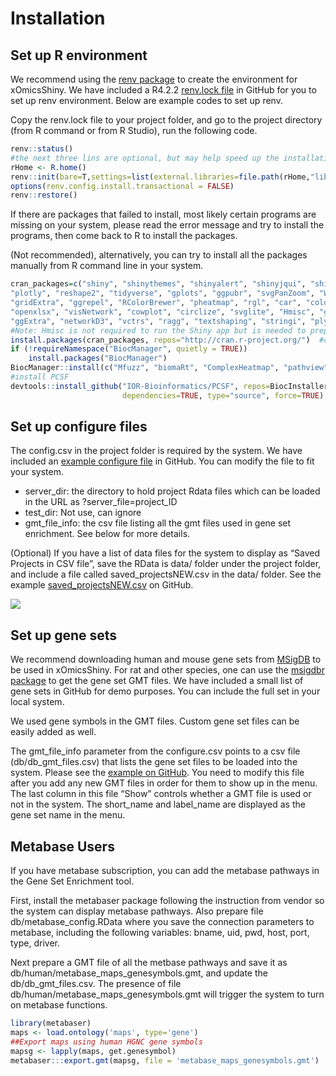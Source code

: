 # Installation

## Set up R environment

We recommend using the [renv package](https://rstudio.github.io/renv/articles/renv.html) to create the environment for xOmicsShiny. We have included a R4.2.2 [renv.lock file](https://github.com/interactivereport/xOmicsShiny/blob/main/R_Environment/renv.lock) in GitHub for you to set up renv environment. Below are example codes to set up renv.

Copy the renv.lock file to your project folder, and go to the project directory (from R command or from R Studio), run the following code.  

```r
renv::status()
#the next three lins are optional, but may help speed up the installation process
rHome <- R.home()
renv::init(bare=T,settings=list(external.libraries=file.path(rHome,"library")),restart=T)
options(renv.config.install.transactional = FALSE) 
renv::restore()
```

If there are packages that failed to install, most likely certain programs are missing on your system, please read the error message and try to install the programs, then come back to R to install the packages. 

(Not recommended), alternatively, you can try to install all the packages manually from R command line in your system. 

```r
cran_packages=c("shiny", "shinythemes", "shinyalert", "shinyjqui", "shinyjs", "coop", "cluster", "devtools",
"plotly", "reshape2", "tidyverse", "gplots", "ggpubr", "svgPanZoom", "WGCNA","drc", "heatmaply","dendextend",
"gridExtra", "ggrepel", "RColorBrewer", "pheatmap", "rgl", "car", "colourpicker", "VennDiagram", "factoextra",
"openxlsx", "visNetwork", "cowplot", "circlize", "svglite", "Hmisc", "ggrastr", "ggpmisc","ggprism","parallel",
"ggExtra", "networkD3", "vctrs", "ragg", "textshaping", "stringi", "plyr", "png", "psych", "broom", "rclipboard")
#Note: Hmisc is not required to run the Shiny app but is needed to prepare network data from expression matrix.
install.packages(cran_packages, repos="http://cran.r-project.org/")  #choose repos based on your location if needed
if (!requireNamespace("BiocManager", quietly = TRUE))
    install.packages("BiocManager")
BiocManager::install(c("Mfuzz", "biomaRt", "ComplexHeatmap", "pathview", "fgesa", "org.Hs.eg.db", "org.Mm.eg.db", "org.Rn.eg.db"))
#install PCSF
devtools::install_github("IOR-Bioinformatics/PCSF", repos=BiocInstaller::biocinstallRepos(),
                         dependencies=TRUE, type="source", force=TRUE)
```

## Set up configure files
The config.csv in the project folder is required by the system. We have included an [example configure file](https://github.com/interactivereport/xOmicsShiny/blob/main/config.csv) in GitHub. You can modify the file to fit your system. 

* server_dir: the directory to hold project Rdata files which can be loaded in the URL as ?server_file=project_ID
* test_dir: Not use, can ignore
* gmt_file_info: the csv file listing all the gmt files used in gene set enrichment. See below for more details. 

(Optional) If you have a list of data files for the system to display as "Saved Projects in CSV file", save the RData is data/ folder under the project folder, and include a file called saved_projectsNEW.csv in the data/ folder. See the example [saved_projectsNEW.csv](https://github.com/interactivereport/xOmicsShiny/blob/main/data/saved_projectsNEW.csv) on GitHub.

[![](`r pic_path`f2-1.png)](`r pic_path`f2-1.png)

## Set up gene sets
We recommend downloading human and mouse gene sets from [MSigDB](https://www.gsea-msigdb.org/gsea/msigdb/human/genesets.jsp) to be used in xOmicsShiny. For rat and other species, one can use the [msigdbr package](https://cran.r-project.org/web/packages/msigdbr/vignettes/msigdbr-intro.html) to get the gene set GMT files. We have included a small list of gene sets in GitHub for demo purposes. You can include the full set in your local system. 

We used gene symbols in the GMT files. Custom gene set files can be easily added as well. 

The gmt_file_info parameter from the configure.csv points to a csv file (db/db_gmt_files.csv) that lists the gene set files to be loaded into the system. Please see the [example on GitHub](https://github.com/interactivereport/xOmicsShiny/blob/main/db/db_gmt_files.csv). You need to modify this file after you add any new GMT files in order for them to show up in the menu. The last column in this file "Show" controls whether a GMT file is used or not in the system. The short_name and label_name are displayed as the gene set name in the menu.

## Metabase Users

If you have metabase subscription, you can add the metabase pathways in the Gene Set Enrichment tool. 

First, install the metabaser package following the instruction from vendor so the system can display metabase pathways. Also prepare file db/metabase_config.RData where you save the connection parameters to metabase, including the following variables: bname, uid, pwd, host, port, type, driver.

Next prepare a GMT file of all the metbase pathways and save it as db/human/metabase_maps_genesymbols.gmt, and update the db/db_gmt_files.csv. The presence of file db/human/metabase_maps_genesymbols.gmt will trigger the system to turn on metabase functions. 

```r
library(metabaser)
maps <- load.ontology('maps', type='gene') 
##Export maps using human HGNC gene symbols 
mapsg <- lapply(maps, get.genesymbol) 
metabaser:::export.gmt(mapsg, file = 'metabase_maps_genesymbols.gmt') 
```
